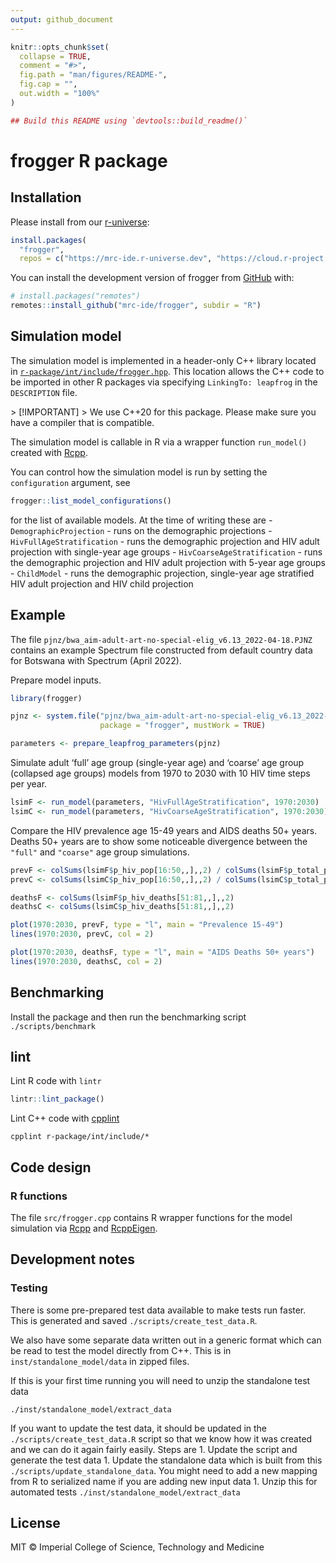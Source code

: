 ```yaml
---
output: github_document
---
```


<!-- README.md is generated from README.Rmd. Please edit that file -->

```r
knitr::opts_chunk$set(
  collapse = TRUE,
  comment = "#>",
  fig.path = "man/figures/README-",
  fig.cap = "",
  out.width = "100%"
)
```

```r
## Build this README using `devtools::build_readme()`
```

# frogger R package

## Installation

Please install from our [r-universe](https://mrc-ide.r-universe.dev/builds):

```R
install.packages(
  "frogger",
  repos = c("https://mrc-ide.r-universe.dev", "https://cloud.r-project.org"))
```

You can install the development version of frogger from [GitHub](https://github.com/) with:

``` r
# install.packages("remotes")
remotes::install_github("mrc-ide/frogger", subdir = "R")
```

## Simulation model

The simulation model is implemented in a header-only C++ library located in [`r-package/int/include/frogger.hpp`](r-package/int/include/frogger.hpp). This location allows the C++ code to be imported in other R packages via specifying `LinkingTo: leapfrog` in the `DESCRIPTION` file.

```{=html}
> [!IMPORTANT]
> We use C++20 for this package. Please make sure you have a compiler that is compatible.
```

The simulation model is callable in R via a wrapper function `run_model()` created with [Rcpp](https://www.rcpp.org).

You can control how the simulation model is run by setting the `configuration` argument, see

```r
frogger::list_model_configurations()
```

for the list of available models. At the time of writing these are
- `DemographicProjection` - runs on the demographic projections
- `HivFullAgeStratification` - runs the demographic projection and HIV adult projection with single-year age groups
- `HivCoarseAgeStratification` - runs the demographic projection and HIV adult projection with 5-year age groups
- `ChildModel` - runs the demographic projection, single-year age stratified HIV adult projection and HIV child projection

## Example

The file `pjnz/bwa_aim-adult-art-no-special-elig_v6.13_2022-04-18.PJNZ` contains an example Spectrum file constructed
from default country data for Botswana with Spectrum (April 2022).

Prepare model inputs.

```r
library(frogger)

pjnz <- system.file("pjnz/bwa_aim-adult-art-no-special-elig_v6.13_2022-04-18.PJNZ",
                    package = "frogger", mustWork = TRUE)

parameters <- prepare_leapfrog_parameters(pjnz)
```

Simulate adult 'full' age group (single-year age) and 'coarse' age group (collapsed
age groups) models from 1970 to 2030 with 10 HIV time steps per year.

```r
lsimF <- run_model(parameters, "HivFullAgeStratification", 1970:2030)
lsimC <- run_model(parameters, "HivCoarseAgeStratification", 1970:2030)
```

Compare the HIV prevalence age 15-49 years and AIDS deaths 50+ years. Deaths 50+
years are to show some noticeable divergence between the `"full"` and `"coarse"`
age group simulations.

```r
prevF <- colSums(lsimF$p_hiv_pop[16:50,,],,2) / colSums(lsimF$p_total_pop[16:50,,],,2)
prevC <- colSums(lsimC$p_hiv_pop[16:50,,],,2) / colSums(lsimC$p_total_pop[16:50,,],,2)

deathsF <- colSums(lsimF$p_hiv_deaths[51:81,,],,2)
deathsC <- colSums(lsimC$p_hiv_deaths[51:81,,],,2)

plot(1970:2030, prevF, type = "l", main = "Prevalence 15-49")
lines(1970:2030, prevC, col = 2)

plot(1970:2030, deathsF, type = "l", main = "AIDS Deaths 50+ years")
lines(1970:2030, deathsC, col = 2)
```

## Benchmarking

Install the package and then run the benchmarking script `./scripts/benchmark`

## lint

Lint R code with `lintr`

```R
lintr::lint_package()
```

Lint C++ code with [cpplint](https://github.com/cpplint/cpplint)

```console
cpplint r-package/int/include/*
```

## Code design

### R functions

The file `src/frogger.cpp` contains R wrapper functions for the model simulation
via [Rcpp](http://dirk.eddelbuettel.com/code/rcpp.html) and
[RcppEigen](http://dirk.eddelbuettel.com/code/rcpp.eigen.html).

## Development notes

### Testing

There is some pre-prepared test data available to make tests run faster. This is generated and saved `./scripts/create_test_data.R`.

We also have some separate data written out in a generic format which can be read to test the model directly from C++. This is in `inst/standalone_model/data` in zipped files.

If this is your first time running you will need to unzip the standalone test data

```
./inst/standalone_model/extract_data
```

If you want to update the test data, it should be updated in the `./scripts/create_test_data.R` script so that we know how it was created and we can do it again fairly easily. Steps are
1. Update the script and generate the test data
1. Update the standalone data which is built from this `./scripts/update_standalone_data`. You might need to add a new mapping from R to serialized name if you are adding new input data
1. Unzip this for automated tests `./inst/standalone_model/extract_data`

## License

MIT © Imperial College of Science, Technology and Medicine

